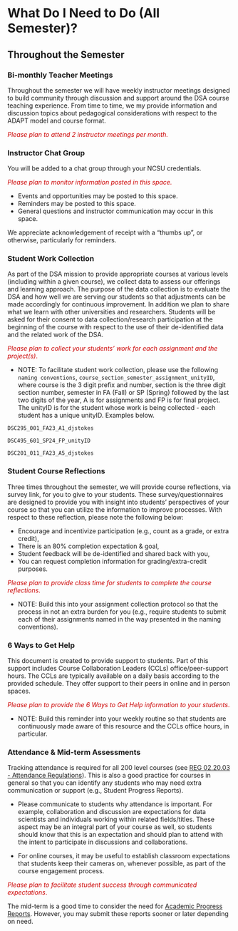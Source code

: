 # What Do I Need to Do (All Semester)?

## Throughout the Semester

### Bi-monthly Teacher Meetings

Throughout the semester we will have weekly instructor meetings designed to build community through discussion and support around the DSA course teaching experience. From time to time, we my provide information and discussion topics about pedagogical considerations with respect to the ADAPT model and course format. 
 
 <span style="color: #CC0000;"> *Please plan to attend 2 instructor meetings per month.* </span>

### Instructor Chat Group

You will be added to a chat group through your NCSU credentials. 

 <span style="color: #CC0000;"> *Please plan to monitor information posted in this space.* </span>
 
 - Events and opportunities may be posted to this space.
 - Reminders may be posted to this space.
 - General questions and instructor communication may occur in this space.

We appreciate acknowledgement of receipt with a "thumbs up", or otherwise, particularly for reminders.
 
### Student Work Collection

As part of the DSA mission to provide appropriate courses at various levels (including within a given course), we collect data to assess our offerings and learning approach. The purpose of the data collection is to evaluate the DSA and how well we are serving our students so that adjustments can be made accordingly for continuous improvement. In addition we plan to share what we learn with other universities and researchers. Students will be asked for their consent to data collection/research participation at the beginning of the course with respect to the use of their de-identified data and the related work of the DSA.

<span style="color: #CC0000;"> *Please plan to collect your students' work for each assignment and the project(s)*. </span>

 - NOTE: To facilitate student work collection, please use the following `naming conventions`, `course_section_semester_assignment_unityID`, where course is the 3 digit prefix and number, section is the three digit section number, semester in FA (Fall) or SP (Spring) followed by the last two digits of the year, A is for assignments and FP is for final project. The unityID is for the student whose work is being collected - each student has a unique unityID. Examples below.
 
  `DSC295_001_FA23_A1_djstokes`
  
  `DSC495_601_SP24_FP_unityID`
  
  `DSC201_011_FA23_A5_djstokes`

### Student Course Reflections

Three times throughout the semester, we will provide course reflections, via survey link, for you to give to your students. These survey/questionnaires are designed to provide you with insight into students' perspectives of your course so that you can utilize the information to improve processes. With respect to these reflection, please note the following below:
 
 - Encourage and incentivize participation (e.g., count as a grade, or extra credit),
 - There is an 80% completion expectation & goal,
 - Student feedback will be de-identified and shared back with you,
 - You can request completion information for grading/extra-credit purposes.

<span style="color: #CC0000;"> *Please plan to provide class time for students to complete the course reflections*. </span>

 - NOTE: Build this into your assignment collection protocol so that the process in not an extra burden for you (e.g., require students to submit each of their assignments named in the way presented in the naming conventions).

### 6 Ways to Get Help
 
This document is created to provide support to students. Part of this support includes Course Collaboration Leaders (CCLs) office/peer-support hours. The CCLs are typically available on a daily basis according to the provided schedule. They offer support to their peers in online and in person spaces. 
 
<span style="color: #CC0000;"> *Please plan to provide the 6 Ways to Get Help information to your students*. </span> 
 
 - NOTE: Build this reminder into your weekly routine so that students are continuously made aware of this resource and the CCLs office hours, in particular.
 
### Attendance & Mid-term Assessments

Tracking attendance is required for all 200 level courses (see [REG 02.20.03 - Attendance Regulations](https://policies.ncsu.edu/regulation/reg-02-20-03-attendance-regulations/)). This is also a good practice for courses in general so that you can identify any students who may need extra communication or support (e.g., Student Progress Reports). 
 
 - Please communicate to students why attendance is important. For example, collaboration and discussion are expectations for data scientists and individuals working within related fields/titles. These aspect may be an integral part of your course as well, so students should know that this is an expectation and should plan to attend with the intent to participate in discussions and collaborations.
 
 - For online courses, it may be useful to establish classroom expectations that students keep their cameras on, whenever possible, as part of the course engagement process.

<span style="color: #CC0000;"> *Please plan to facilitate student success through communicated expectations*. </span> 

The mid-term is a good time to consider the need for [Academic Progress Reports](https://dasa.ncsu.edu/faculty-resources/academic-progress-reporting/). However, you may submit these reports sooner or later depending on need.

|
|
